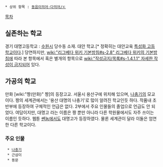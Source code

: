  * 상위 항목 : [[동음이의어·다의어/ㄷ]]

[[목차]]

== 실존하는 학교 ==
경기 대명고등학교 : [[수원시]] 당수동 소재. 대안 학교.[* 정확히는 대안교육 [[특성화 고등학교]]이다.]
당연하지만, [[wiki:"리그베다 위키 기본방침#s-2.8" 리그베다 위키의 기본방침]]에 따라 본 항목에서 혹은 별개의 항목으로 [[wiki:"작성금지/목록#s-1.4.1.1" 자세한 작성이 금지]]되어 있다.

== 가공의 학교 ==
만화 [wiki:"짱(만화)" 짱]의 등장고교. 서울시 용산구에 위치해 있으며, [[나충기]]의 모교이다. 짱의 세계관에서는 '용산 대명의 나충기'로 많이 알려진 학교인듯 하다. 작품내 초반부에 등장하여 구체적인 언급은 없다. 2부에서 주요 인물들의 졸업으로 언급도 안 되었다. 여담이지만, 대명고 라는 이름은 짱 뿐만 아니라 다른 학원물에서도 자주 쓰이는 이름인 듯하다. 웹툰 [[쎈놈]]에서도 대명고가 등장하였다. 물론 세계관이 달라 이둘은 엄연한 다른 학교이다. 

=== 주요 인물 ===
  * [[나충기]]
  * 근삼이
  * 동문
 
